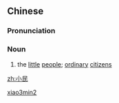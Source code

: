 ==Chinese==
{{zh-forms}}

===Pronunciation===
{{zh-pron
|m=xiǎomín
|cat=n
}}

===Noun===
{{zh-noun}}

# {{lb|zh|archaic}} the [[little]] [[people]]; [[ordinary]] [[citizen]]s

[[Category:Mandarin archaic terms|xiao3min2]]

[[zh:小民]]